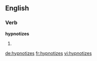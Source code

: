 ==English==

===Verb===
'''hypnotizes'''

# {{third-person singular of|[[hypnotize]]}}

[[de:hypnotizes]]
[[fr:hypnotizes]]
[[vi:hypnotizes]]